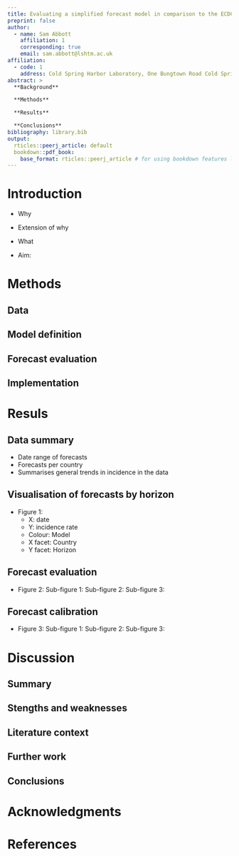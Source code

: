 ```yaml
---
title: Evaluating a simplified forecast model in comparison to the ECDC forecasting hub ensemble
preprint: false
author: 
  - name: Sam Abbott
    affiliation: 1
    corresponding: true
    email: sam.abbott@lshtm.ac.uk
affiliation:
  - code: 1
    address: Cold Spring Harbor Laboratory, One Bungtown Road Cold Spring Harbor, NY 11724
abstract: > 
  **Background**

  **Methods**

  **Results**

  **Conclusions**
bibliography: library.bib
output:
  rticles::peerj_article: default
  bookdown::pdf_book:
    base_format: rticles::peerj_article # for using bookdown features like \@ref()
---
```



# Introduction {-}

- Why

- Extension of why

- What

- Aim: 

# Methods {-}

## Data {-}

## Model definition {-}

## Forecast evaluation {-}

## Implementation {-}

# Resuls {-}

## Data summary {-}

- Date range of forecasts
- Forecasts per country
- Summarises general trends in incidence in the data

## Visualisation of forecasts by horizon {-}

- Figure 1:
  - X: date
  - Y: incidence rate
  - Colour: Model
  - X facet: Country
  - Y facet: Horizon

## Forecast evaluation {-}

- Figure 2:
  Sub-figure 1:
  Sub-figure 2:
  Sub-figure 3:

## Forecast calibration {-}

- Figure 3:
  Sub-figure 1:
  Sub-figure 2:
  Sub-figure 3:

# Discussion {-}

## Summary {-}

## Stengths and weaknesses {-}

## Literature context {-}

## Further work {-}

## Conclusions {-}

# Acknowledgments {-}

# References
